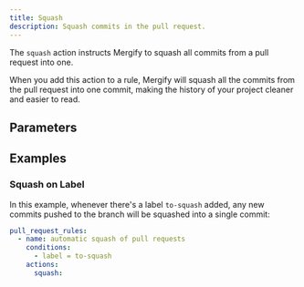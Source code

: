 ```yaml
---
title: Squash
description: Squash commits in the pull request.
---
```



The `squash` action instructs Mergify to squash all commits from a pull request
into one.

When you add this action to a rule, Mergify will squash all the commits from
the pull request into one commit, making the history of your project cleaner
and easier to read.

## Parameters

<ActionOptionsTable action='squash'/>

## Examples

### Squash on Label

In this example, whenever there's a label `to-squash` added, any new commits
pushed to the branch will be squashed into a single commit:

```yaml
pull_request_rules:
  - name: automatic squash of pull requests
    conditions:
      - label = to-squash
    actions:
      squash:
```
